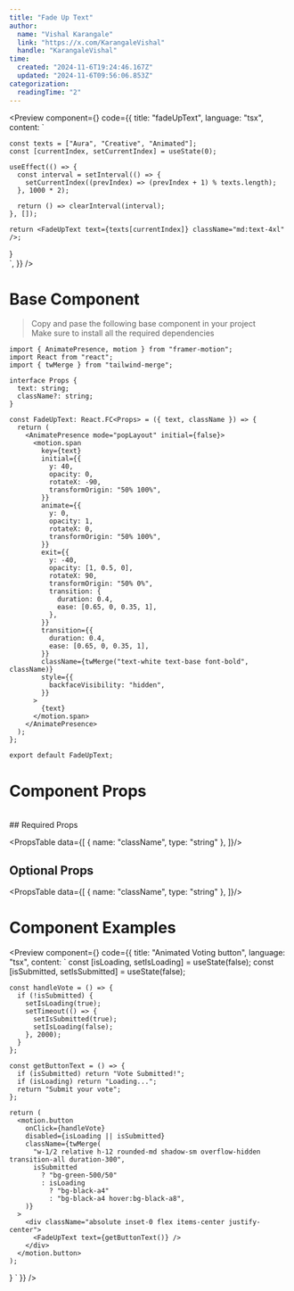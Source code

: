 ```yaml
---
title: "Fade Up Text"
author: 
  name: "Vishal Karangale"
  link: "https://x.com/KarangaleVishal"
  handle: "KarangaleVishal"
time:
  created: "2024-11-6T19:24:46.167Z"
  updated: "2024-11-6T09:56:06.853Z"
categorization:
  readingTime: "2"
---
```


<Preview 
  component={<FadeUpTextPreview />}
  code={{
  title: "fadeUpText",
  language: "tsx",
  content: `

    const texts = ["Aura", "Creative", "Animated"];
    const [currentIndex, setCurrentIndex] = useState(0);

    useEffect(() => {
      const interval = setInterval(() => {
        setCurrentIndex((prevIndex) => (prevIndex + 1) % texts.length);
      }, 1000 * 2);

      return () => clearInterval(interval);
    }, []);
    
    return <FadeUpText text={texts[currentIndex]} className="md:text-4xl" />;
  }  
  `,
}}
/>

# Base Component

> Copy and pase the following base component in your project\
> Make sure to install all the required dependencies

```tsx title="basic.tsx" showLineNumbers=true
import { AnimatePresence, motion } from "framer-motion";
import React from "react";
import { twMerge } from "tailwind-merge";

interface Props {
  text: string;
  className?: string;
}

const FadeUpText: React.FC<Props> = ({ text, className }) => {
  return (
    <AnimatePresence mode="popLayout" initial={false}>
      <motion.span
        key={text} 
        initial={{
          y: 40,
          opacity: 0,
          rotateX: -90,
          transformOrigin: "50% 100%",
        }}
        animate={{
          y: 0,
          opacity: 1,
          rotateX: 0,
          transformOrigin: "50% 100%",
        }}
        exit={{
          y: -40,
          opacity: [1, 0.5, 0],
          rotateX: 90,
          transformOrigin: "50% 0%",
          transition: {
            duration: 0.4,
            ease: [0.65, 0, 0.35, 1],
          },
        }}
        transition={{
          duration: 0.4,
          ease: [0.65, 0, 0.35, 1],
        }}
        className={twMerge("text-white text-base font-bold", className)}
        style={{
          backfaceVisibility: "hidden",
        }}
      >
        {text}
      </motion.span>
    </AnimatePresence>
  );
};

export default FadeUpText;
```

# Component Props
<br />
## Required Props

<PropsTable data={[
  {
    name: "className",
    type: "string"
  },
]}/>

## Optional Props

<PropsTable data={[
  {
    name: "className",
    type: "string"
  },
]}/>

# Component Examples

<Preview 
  component={<VoteButtonExample />}
  code={{
  title: "Animated Voting button",
  language: "tsx",
  content: `
    const [isLoading, setIsLoading] = useState<boolean>(false);
    const [isSubmitted, setIsSubmitted] = useState<boolean>(false);

    const handleVote = () => {
      if (!isSubmitted) {
        setIsLoading(true);
        setTimeout(() => {
          setIsSubmitted(true);
          setIsLoading(false);
        }, 2000);
      }
    };

    const getButtonText = () => {
      if (isSubmitted) return "Vote Submitted!";
      if (isLoading) return "Loading...";
      return "Submit your vote";
    };

    return (
      <motion.button
        onClick={handleVote}
        disabled={isLoading || isSubmitted}
        className={twMerge(
          "w-1/2 relative h-12 rounded-md shadow-sm overflow-hidden transition-all duration-300",
          isSubmitted
            ? "bg-green-500/50"
            : isLoading
              ? "bg-black-a4"
              : "bg-black-a4 hover:bg-black-a8",
        )}
      >
        <div className="absolute inset-0 flex items-center justify-center">
          <FadeUpText text={getButtonText()} />
        </div>
      </motion.button>
    );
  }
`
}}
/>